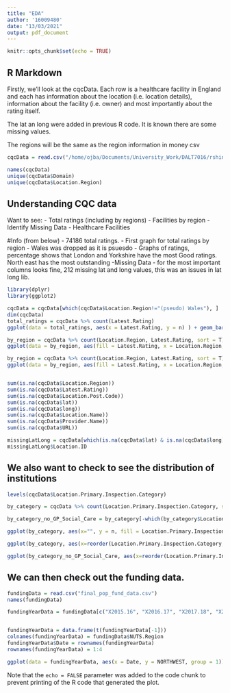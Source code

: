```yaml
---
title: "EDA"
author: '16009480'
date: "13/03/2021"
output: pdf_document
---
```


```r
knitr::opts_chunk$set(echo = TRUE)
```

## R Markdown

Firstly, we'll look at the cqcData. Each row is a healthcare facility in England and each has information about the location (i.e. location details), information about the facility (i.e. owner) and most importantly about the rating itself. 

The lat an long were added in previous R code. It is known there are some missing values. 

The regions will be the same as the region information in money csv



```r
cqcData = read.csv("/home/ojba/Documents/University_Work/DALT7016/rshiny_NHS_data/Data_Files/cqc_long_lat.csv")

names(cqcData)
unique(cqcData$Domain)
unique(cqcData$Location.Region)


```

## Understanding CQC data

Want to see: 
- Total ratings (including by regions)
- Facilities by region
- Identify Missing Data
- Healthcare Facilities

#Info (from below)
- 74186 total ratings. 
- First graph for total ratings by region 
- Wales was dropped as it is psuesdo 
- Graphs of ratings, percentage shows that London and Yorkshire have the most Good ratings. 
North east has the most outstanding
-Missing Data - for the most important columns looks fine, 212 missing lat and long values, this was an issues in lat long lib. 

```r
library(dplyr)
library(ggplot2)

cqcData = cqcData[which(cqcData$Location.Region!="(pseudo) Wales"), ]
dim(cqcData)
total_ratings = cqcData %>% count(Latest.Rating)
ggplot(data = total_ratings, aes(x = Latest.Rating, y = n) ) + geom_bar(stat = "identity", color = "blue", fill = "blue")

by_region = cqcData %>% count(Location.Region, Latest.Rating, sort = T) %>% arrange(Latest.Rating)
ggplot(data = by_region, aes(fill = Latest.Rating, x = Location.Region, y = n), width = 1000) + geom_bar( stat = "identity", width = 0.5) + theme(axis.text.x = element_text(angle = 45, hjust = 1, vjust = 1))

by_region = cqcData %>% count(Location.Region, Latest.Rating, sort = T) %>% arrange(Latest.Rating)
ggplot(data = by_region, aes(fill = Latest.Rating, x = Location.Region, y = n)) + geom_col(position = "fill") + theme(axis.text.x = element_text(angle = 45, hjust = 1, vjust = 1))


sum(is.na(cqcData$Location.Region))
sum(is.na(cqcData$Latest.Rating))
sum(is.na(cqcData$Location.Post.Code))
sum(is.na(cqcData$lat))
sum(is.na(cqcData$long))
sum(is.na(cqcData$Location.Name))
sum(is.na(cqcData$Provider.Name))
sum(is.na(cqcData$URL))

missingLatLong = cqcData[which(is.na(cqcData$lat) & is.na(cqcData$long)), ]
missingLatLong$Location.ID

```
## We also want to check to see the distribution of institutions


```r
levels(cqcData$Location.Primary.Inspection.Category)

by_category = cqcData %>% count(Location.Primary.Inspection.Category, sort = T)

by_category_no_GP_Social_Care = by_category[-which(by_category$Location.Primary.Inspection.Category == "GP Practices" | by_category$Location.Primary.Inspection.Category == "Community based adult social care services"), ]

ggplot(by_category, aes(x="", y = n, fill = Location.Primary.Inspection.Category)) + geom_bar(width = 1, stat = "identity") + coord_polar("y", start = 0) + theme(legend.position = "bottom", legend.text = element_text(size = 7))

ggplot(by_category, aes(x=reorder(Location.Primary.Inspection.Category, -n), y =n )) + geom_bar(width = 0.8, stat = "identity")+ theme(axis.text.x = element_text(angle = 45, hjust = 1, vjust = 1))

ggplot(by_category_no_GP_Social_Care, aes(x=reorder(Location.Primary.Inspection.Category, -n), y =n )) + geom_bar(width = 0.8, stat = "identity")+ theme(axis.text.x = element_text(angle = 45, hjust = 1, vjust = 1))

```

## We can then check out the funding data. 

```r
fundingData = read.csv("final_pop_fund_data.csv")
names(fundingData)


```
```r
fundingYearData = fundingData[c("X2015.16", "X2016.17", "X2017.18", "X2018.19", "X2019.20")]


fundingYearData = data.frame(t(fundingYearData[-1]))
colnames(fundingYearData) = fundingData$NUTS.Region
fundingYearData$Date = rownames(fundingYearData)
rownames(fundingYearData) = 1:4

ggplot(data = fundingYearData, aes(x = Date, y = NORTHWEST, group = 1)) + geom_line() + labs(x = date, y = "NORTH WEST")


```

Note that the `echo = FALSE` parameter was added to the code chunk to prevent printing of the R code that generated the plot.
